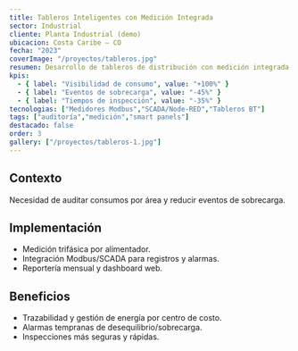 ```yaml
---
title: Tableros Inteligentes con Medición Integrada
sector: Industrial
cliente: Planta Industrial (demo)
ubicacion: Costa Caribe – CO
fecha: "2023"
coverImage: "/proyectos/tableros.jpg"
resumen: Desarrollo de tableros de distribución con medición integrada para auditoría de consumos energéticos y trazabilidad.
kpis:
  - { label: "Visibilidad de consumo", value: "+100%" }
  - { label: "Eventos de sobrecarga", value: "-45%" }
  - { label: "Tiempos de inspección", value: "-35%" }
tecnologias: ["Medidores Modbus","SCADA/Node-RED","Tableros BT"]
tags: ["auditoría","medición","smart panels"]
destacado: false
order: 3
gallery: ["/proyectos/tableros-1.jpg"]
---
```


## Contexto
Necesidad de auditar consumos por área y reducir eventos de sobrecarga.

## Implementación
- Medición trifásica por alimentador.
- Integración Modbus/SCADA para registros y alarmas.
- Reportería mensual y dashboard web.

## Beneficios
- Trazabilidad y gestión de energía por centro de costo.
- Alarmas tempranas de desequilibrio/sobrecarga.
- Inspecciones más seguras y rápidas.
